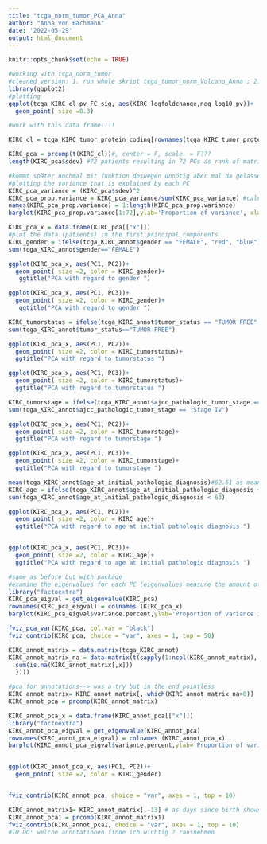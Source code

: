 ```yaml
---
title: "tcga_norm_tumor_PCA_Anna"
author: "Anna von Bachmann"
date: '2022-05-29'
output: html_document
---
```


```r
knitr::opts_chunk$set(echo = TRUE)
```

```r
#working with tcga_norm_tumor
#cleaned version: 1. run whole skript tcga_tumor_norm_Volcano_Anna ; 2. work with KIRC_cl (see next chunk)
library(ggplot2)
#plotting
ggplot(tcga_KIRC_cl_pv_FC_sig, aes(KIRC_logfoldchange,neg_log10_pv))+
  geom_point( size =0.3)

```


```r
#work with this data frame!!!!

KIRC_cl = tcga_KIRC_tumor_protein_coding[rownames(tcga_KIRC_tumor_protein_coding) %in% rownames(tcga_KIRC_cl_pv_FC_sig),]
```

```r
KIRC_pca = prcomp(t(KIRC_cl))#, center = F, scale. = F???
length(KIRC_pca$sdev) #72 patients resulting in 72 PCs as rank of matrix = number of PCs
```


```r
#kommt später nochmal mit funktion deswegen unnötig aber mal da gelassen
#plotting the variance that is explained by each PC
KIRC_pca_variance = (KIRC_pca$sdev)^2
KIRC_pca_prop.variance = KIRC_pca_variance/sum(KIRC_pca_variance) #calculating the proportion of variance taht is explained by PC ("In linear algebra, the rank of a matrix A is the dimension of the vector space generated (or spanned) by its columns. This corresponds to the maximal number of linearly independent columns of A")
names(KIRC_pca_prop.variance) = 1:length(KIRC_pca_prop.variance)
barplot(KIRC_pca_prop.variance[1:72],ylab='Proportion of variance', xlab = "Principal Components") # we only plot the first 20 PCs
```


```r
KIRC_pca_x = data.frame(KIRC_pca[["x"]])
#plot the data (patients) in the first principal components
KIRC_gender = ifelse(tcga_KIRC_annot$gender == "FEMALE", "red", "blue")
sum(tcga_KIRC_annot$gender=="FEMALE")

ggplot(KIRC_pca_x, aes(PC1, PC2))+
  geom_point( size =2, color = KIRC_gender)+
   ggtitle("PCA with regard to gender ")

ggplot(KIRC_pca_x, aes(PC1, PC3))+
  geom_point( size =2, color = KIRC_gender)+
   ggtitle("PCA with regard to gender ")

KIRC_tumorstatus = ifelse(tcga_KIRC_annot$tumor_status == "TUMOR FREE", "red", "blue") #tumor free or with tumor
sum(tcga_KIRC_annot$tumor_status=="TUMOR FREE")

ggplot(KIRC_pca_x, aes(PC1, PC2))+
  geom_point( size =2, color = KIRC_tumorstatus)+
  ggtitle("PCA with regard to tumorstatus ")

ggplot(KIRC_pca_x, aes(PC1, PC3))+
  geom_point( size =2, color = KIRC_tumorstatus)+
  ggtitle("PCA with regard to tumorstatus ")

KIRC_tumorstage = ifelse(tcga_KIRC_annot$ajcc_pathologic_tumor_stage == "Stage IV", "red", "blue") #cancer stage I-III or IV
sum(tcga_KIRC_annot$ajcc_pathologic_tumor_stage == "Stage IV")

ggplot(KIRC_pca_x, aes(PC1, PC2))+
  geom_point( size =2, color = KIRC_tumorstage)+
  ggtitle("PCA with regard to tumorstage ")

ggplot(KIRC_pca_x, aes(PC1, PC3))+
  geom_point( size =2, color = KIRC_tumorstage)+
  ggtitle("PCA with regard to tumorstage ")

mean(tcga_KIRC_annot$age_at_initial_pathologic_diagnosis)#62.51 as mean--> visualization of age with cut off at age 63 
KIRC_age = ifelse(tcga_KIRC_annot$age_at_initial_pathologic_diagnosis < 63, "red", "blue") #cancer stage I-III or IV
sum(tcga_KIRC_annot$age_at_initial_pathologic_diagnosis < 63)

ggplot(KIRC_pca_x, aes(PC1, PC2))+
  geom_point( size =2, color = KIRC_age)+
  ggtitle("PCA with regard to age at initial pathologic diagnosis ")


ggplot(KIRC_pca_x, aes(PC1, PC3))+
  geom_point( size =2, color = KIRC_age)+
  ggtitle("PCA with regard to age at initial pathologic diagnosis ")
```
```r
#same as before but with package
#examine the eigenvalues for each PC (eigenvalues measure the amount of variation retained by each PC)
library("factoextra")
KIRC_pca_eigval = get_eigenvalue(KIRC_pca)
rownames(KIRC_pca_eigval) = colnames (KIRC_pca_x)
barplot(KIRC_pca_eigval$variance.percent,ylab='Proportion of variance in percent', xlab = "Principal Components")
```



```r
fviz_pca_var(KIRC_pca, col.var = "black")
fviz_contrib(KIRC_pca, choice = "var", axes = 1, top = 50)

KIRC_annot_matrix = data.matrix(tcga_KIRC_annot)
KIRC_annot_matrix_na = data.matrix(t(sapply(1:ncol(KIRC_annot_matrix), function(x){
  sum(is.na(KIRC_annot_matrix[,x]))
  })))
```


```r
#pca for annotations--> was a try but in the end pointless
KIRC_annot_matrix= KIRC_annot_matrix[,-which(KIRC_annot_matrix_na>0)]
KIRC_annot_pca = prcomp(KIRC_annot_matrix)

KIRC_annot_pca_x = data.frame(KIRC_annot_pca[["x"]])
library("factoextra")
KIRC_annot_pca_eigval = get_eigenvalue(KIRC_annot_pca)
rownames(KIRC_annot_pca_eigval) = colnames (KIRC_annot_pca_x)
barplot(KIRC_annot_pca_eigval$variance.percent,ylab='Proportion of variance in percent', xlab = "Principal Components")


ggplot(KIRC_annot_pca_x, aes(PC1, PC2))+
  geom_point( size =2, color = KIRC_gender)


fviz_contrib(KIRC_annot_pca, choice = "var", axes = 1, top = 10)

KIRC_annot_matrix1= KIRC_annot_matrix[,-13] # as days since birth shows the highest conrtribution to PCs but is also contained in age, we remove it
KIRC_annot_pca1 = prcomp(KIRC_annot_matrix1)
fviz_contrib(KIRC_annot_pca1, choice = "var", axes = 1, top = 10)
#TO DO: welche annotationen finde ich wichtig ? rausnehmen
```

